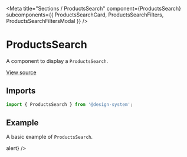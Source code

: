 
<Meta
  title="Sections / ProductsSearch"
  component={ProductsSearch}
  subcomponents={{ ProductsSearchCard, ProductsSearchFilters, ProductsSearchFiltersModal }}
/>

# ProductsSearch

A component to display a `ProductsSearch`.

[View source](https://github.com/actarian/design-system/tree/main/src/ui/sections/products-search)

## Imports

```js
import { ProductsSearch } from '@design-system';
```

## Example

A basic example of `ProductsSearch`.

<Canvas>
  <Story name="ProductsSearch">
    <ProductsSearch />
  </Story>
</Canvas>

<Canvas>
  <Story name="ProductsSearchCard">
    <ProductsSearchCard maxWidth="540px" margin="3rem" />
  </Story>
</Canvas>

<Canvas>
  <Story name="ProductsSearchFilters">
    <ProductsSearchFilters maxWidth="540px" margin="3rem" />
  </Story>
</Canvas>

<Canvas>
  <Story name="ProductsSearchFiltersModal">
    <ProductsSearchFiltersModal visible={true} onClose={() => alert} />
  </Story>
</Canvas>
